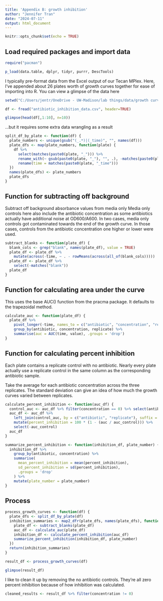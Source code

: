 ---
title: 'Appendix B: growth inhibition'
author: "Jennifer Tran"
date: "2024-07-11"
output: html_document
---

```{r setup, include=FALSE}
knitr::opts_chunk$set(echo = TRUE)
```

## Load required packages and import data

```{r}
require("pacman")

p_load(data.table, dplyr, tidyr, purrr, DescTools)

```


I typically pre-format data from the Excel output of our Tecan MPlex.
Here, I've appended about 26 plates worth of growth curves together for ease
of importing into R. You can view a glimpse of the data here

```{r echo=FALSE}
setwd("C:/Users/jentr/OneDrive - UW-Madison/lab things/data/growth curves")

df <- fread("antibiotic_inhibition_data.csv", header=TRUE)

```

```{r, echo=FALSE}
glimpse(head(df[,1:10], n=10))

```

...but it requires some extra data wrangling as a result 

```{r}
split_df_by_plate <- function(df) {
  plate_numbers <- unique(gsub("(_.*)|(_time)", "", names(df)))
  plate_dfs <- map(plate_numbers, function(plate) {
    df %>%
      select(matches(paste0(plate, "_"))) %>%
      rename_with(~ gsub(paste0(plate, "_"), "", .), -matches(paste0(plate, "_time"))) %>%
      rename(time = matches(paste0(plate, "_time")))
  })
  names(plate_dfs) <- plate_numbers
  plate_dfs
}

```

## Function for subtracting off background

Subtract off background absorbance values from media only
Media only controls here also include the antibiotic concentration as some
antibiotics actually have additional noise at OD600/A600.
In two cases, media only controls got contaminated towards the end of the 
growth curve. In those cases, controls from the antibiotic concentration one 
higher or lower were used.


```{r}
subtract_blanks <- function(plate_df) {
  blank_cols <- grep("blank", names(plate_df), value = TRUE)
  plate_df <- plate_df %>%
    mutate(across(-time, ~ . - rowMeans(across(all_of(blank_cols)))))
  plate_df <- plate_df %>%
    select(-matches("blank"))
  plate_df
}
```

## Function for calculating area under the curve

This uses the base AUC() function from the pracma package.
It defaults to the trapezoidal method.

```{r}
calculate_auc <- function(plate_df) {
  plate_df %>%
    pivot_longer(-time, names_to = c("antibiotic", "concentration", "replicate"), names_sep = "_") %>%
    group_by(antibiotic, concentration, replicate) %>%
    summarise(auc = AUC(time, value), .groups = 'drop')
}
```

## Function for calculating percent inhibition

Each plate contains a replicate control with no antibiotic.
Nearly every plate actually use a replicate control in the same column as the
corresponding antibiotic sample.


Take the average for each antibiotic concentration across the three replicates.
The standard deviation can give an idea of how much the growth curves varied
between replicates.

```{r}
calculate_percent_inhibition <- function(auc_df) {
  control_auc <- auc_df %>% filter(concentration == 0) %>% select(antibiotic, replicate, auc)
  auc_df <- auc_df %>%
    left_join(control_auc, by = c("antibiotic", "replicate"), suffix = c("", "_control")) %>%
    mutate(percent_inhibition = 100 * (1 - (auc / auc_control))) %>%
    select(-auc_control)
  auc_df
}

summarize_percent_inhibition <- function(inhibition_df, plate_number) {
  inhibition_df %>%
    group_by(antibiotic, concentration) %>%
    summarise(
      mean_percent_inhibition = mean(percent_inhibition),
      sd_percent_inhibition = sd(percent_inhibition),
      .groups = 'drop'
    ) %>%
    mutate(plate_number = plate_number)
}
```

## Process
```{r}
process_growth_curves <- function(df) {
  plate_dfs <- split_df_by_plate(df)
  inhibition_summaries <- map2_dfr(plate_dfs, names(plate_dfs), function(plate_df, plate_number) {
    plate_df <- subtract_blanks(plate_df)
    auc_df <- calculate_auc(plate_df)
    inhibition_df <- calculate_percent_inhibition(auc_df)
    summarize_percent_inhibition(inhibition_df, plate_number)
  })
  return(inhibition_summaries)
}

result_df <- process_growth_curves(df)

```

```{r echo=FALSE}
glimpse(result_df)
```

I like to clean it up by removing the no antibiotic controls.
They're all zero percent inhibition because of how inhibition was calculated.

```{r}
cleaned_results <- result_df %>% filter(concentration != 0)
```